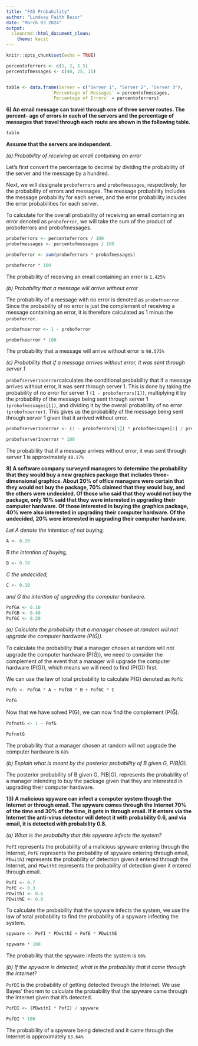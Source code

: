 ---
title: "FA5 Probability"
author: "Lindsay Faith Bazar"
date: "March 03 2024"
output: 
  cleanrmd::html_document_clean:
    theme: kacit
---

```{r setup, include=FALSE}
knitr::opts_chunk$set(echo = TRUE)
```

```{r}

percentoferrors <- c(1, 2, 1.5)  
percentofmessages <- c(40, 25, 35) 


table <- data.frame(Server = c("Server 1", "Server 2", "Server 3"),
                 `Percentage of Messages` = percentofmessages,
                 `Percentage of Errors` = percentoferrors)

```

**6) An email message can travel through one of three server routes. The percent- age of errors in each of the servers and the percentage of messages that travel through each route are shown in the following table. **

```{r}

table

```

**Assume that the servers are independent.**

*(a) Probability of receiving an email containing an error*

Let's first convert the percentage to decimal by dividing the probability of the server and the message by a hundred. 

Next, we will designate `proboferrors` and `probofmessages`, respectively, for the probability of errors and messages. The message probability includes the message probability for each server, and the error probability includes the error probabilities for each server.

To calculate for the overall probability of receiving an email containing an error denoted as `proboferror`, we will take the sum of the product of proboferrors and probofmessages. 

```{r}
proboferrors <- percentoferrors / 100
probofmessages <- percentofmessages / 100

proboferror <- sum(proboferrors * probofmessages)

proboferror * 100
```

The probability of receiving an email containing an error is `1.425%`  

*(b) Probability that a message will arrive without error*

The probability of a message with no error is denoted as `probofnoerror`. Since the probability of no error is just the complement of receiving a message containing an error, it is therefore calculated as 1 minus the `proboferror`.

```{r}
probofnoerror <- 1 - proboferror

probofnoerror * 100 

```

The probability that a message will arrive without error is `98.575%`

*(c) Probability that if a message arrives without error, it was sent through server 1*

`probofserver1noerror`calculates the conditional probability that if a message arrives without error, it was sent through server 1. This is done by taking the probability of no error for server 1 `(1 - proboferrors[1])`, multiplying it by the probability of the message being sent through server 1 `(probofmessages[1])`, and dividing it by the overall probability of no error `(probofnoerror)`. This gives us the probability of the message being sent through server 1 given that it arrived without error.

```{r}

probofserver1noerror <- (1 - proboferrors[1]) * probofmessages[1] / probofnoerror

probofserver1noerror * 100

```

The probability that if a message arrives without error, it was sent through server 1 is approximately `40.17%`

**9) A software company surveyed managers to determine the probability that they would buy a new graphics package that includes three-dimensional graphics. About 20% of office managers were certain that they would not buy the package, 70% claimed that they would buy, and the others were undecided. Of those who said that they would not buy the package, only 10% said that they were interested in upgrading their computer hardware. Of those interested in buying the graphics package, 40% were also interested in upgrading their computer hardware. Of the undecided, 20% were interested in upgrading their computer hardware.**


*Let A denote the intention of not buying,*

```{r}
A <- 0.20
```

*B the intention of buying,*

```{r}
B <- 0.70
```

*C the undecided,*

```{r}
C <- 0.10
```

*and G the intention of upgrading the computer hardware.*

```{r}
PofGA <- 0.10
PofGB <- 0.40
PofGC <- 0.20
```

*(a) Calculate the probability that a manager chosen at random will not upgrade the computer hardware (P(G̅)).*

To calculate the probability that a manager chosen at random will not upgrade the computer hardware (P(G̅)), we need to consider the complement of the event that a manager will upgrade the computer hardware (P(G)), which means we will need to find (P(G)) first.

We can use the law of total probability to calculate P(G) denoted as `PofG`:

```{r}
PofG <- PofGA * A + PofGB * B + PofGC * C

PofG
```

Now that we have solved P(G), we can now find the complement (P(G̅). 

```{r}

PofnotG <- 1 - PofG

PofnotG
```

The probability that a manager chosen at random will not upgrade the computer hardware is `68%`

*(b) Explain what is meant by the posterior probability of B given G, P(B|G). *

The posterior probability of B given G, P(B|G), represents the probability of a manager intending to buy the package given that they are interested in upgrading their computer hardware.

**13) A malicious spyware can infect a computer system though the Internet or through email. The spyware comes through the Internet 70% of the time and 30% of the time, it gets in through email. If it enters via the Internet the anti-virus detector will detect it with probability 0.6, and via email, it is detected with probability 0.8.**

*(a) What is the probability that this spyware infects the system?*

`PofI` represents the probability of a malicious spyware entering through the Internet, `PofE` represents the probability of spyware entering through email, `PDwithI` represents the probability of detection given it entered through the Internet, and `PDwithE` represents the probability of detection given it entered through email.


```{r}

PofI <- 0.7  
PofE <- 0.3  
PDwithI <- 0.6  
PDwithE <- 0.8  

```

To calculate the probability that the spyware infects the system, we use the law of total probability to find the probability of a spyware infecting the system.

```{r}

spyware <- PofI * PDwithI + PofE * PDwithE

spyware * 100
```

The probability that the spyware infects the system is `66%`

*(b) If the spyware is detected, what is the probability that it came through the Internet?*

`PofDI` is the probability of getting detected through the Internet. We use Bayes' theorem to calculate the probability that the spyware came through the Internet given that it's detected.

```{r}

PofDI <- (PDwithI * PofI) / spyware

PofDI * 100

```

The probability of a spyware being detected and it came through the Internet is approximately `63.64%`

